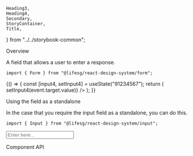     Heading3,
    Heading4,
    Secondary,
    StoryContainer,
    Title,
} from "../../storybook-common";

<Meta title="Form/Input" component={Form.Input} />

<Title>Form.Input</Title>

<Secondary>Overview</Secondary>

A field that allows a user to enter a response.

```tsx
import { Form } from "@lifesg/react-design-system/form";
```

<Canvas>
    <Story name="Field">
        {() => {
            const [input4, setInput4] = useState("91234567");
            return (
                <StoryContainer>
                    <Container>
                        <Form.Input
                            label="This is a input field"
                            placeholder="Enter here..."
                        />
                        <Form.Input
                            label="This is the error state"
                            errorMessage="Input is required"
                            placeholder="Enter here..."
                        />
                        <Form.Input
                            label="This is the disabled state"
                            placeholder="Enter here..."
                            disabled
                        />
                        <Form.Input
                            label="This has text spacing properties (works with tel type only)"
                            placeholder="Enter here..."
                            value={input4}
                            spacing={4}
                            type="tel"
                            onChange={(event) => setInput4(event.target.value)}
                        />
                    </Container>
                </StoryContainer>
            );
        }}
    </Story>
</Canvas>

<Heading3>Using the field as a standalone</Heading3>

In the case that you require the input field as a standalone, you can do this.

```tsx
import { Input } from "@lifesg/react-design-system/input";
```

<Preview>
    <Story name="Standalone usage">
        <StoryContainer>
            <Container>
                <Input placeholder="Enter here..." />
            </Container>
        </StoryContainer>
    </Story>
</Preview>

<Secondary>Component API</Secondary>

<PropsTable />
